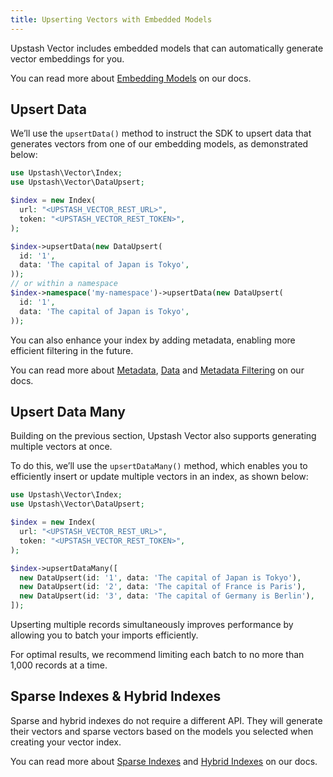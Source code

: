 ```yaml
---
title: Upserting Vectors with Embedded Models
---
```


Upstash Vector includes embedded models that can automatically generate vector embeddings for you.

You can read more about [Embedding Models](/vector/features/embeddingmodels) on our docs.

## Upsert Data

We’ll use the `upsertData()` method to instruct the SDK to upsert data that generates vectors from one of our embedding models, as demonstrated below:

```php
use Upstash\Vector\Index;
use Upstash\Vector\DataUpsert;

$index = new Index(
  url: "<UPSTASH_VECTOR_REST_URL>",
  token: "<UPSTASH_VECTOR_REST_TOKEN>",
);

$index->upsertData(new DataUpsert(
  id: '1',
  data: 'The capital of Japan is Tokyo',
));
// or within a namespace
$index->namespace('my-namespace')->upsertData(new DataUpsert(
  id: '1',
  data: 'The capital of Japan is Tokyo',
));
```

You can also enhance your index by adding metadata, enabling more efficient filtering in the future.

You can read more about [Metadata](/vector/features/metadata#metadata), [Data](/vector/features/metadata#data) and [Metadata Filtering](/vector/features/filtering) on our docs.

## Upsert Data Many

Building on the previous section, Upstash Vector also supports generating multiple vectors at once.

To do this, we’ll use the `upsertDataMany()` method, which enables you to efficiently insert or update multiple vectors in an index, as shown below:

```php
use Upstash\Vector\Index;
use Upstash\Vector\DataUpsert;

$index = new Index(
  url: "<UPSTASH_VECTOR_REST_URL>",
  token: "<UPSTASH_VECTOR_REST_TOKEN>",
);

$index->upsertDataMany([
  new DataUpsert(id: '1', data: 'The capital of Japan is Tokyo'),
  new DataUpsert(id: '2', data: 'The capital of France is Paris'),
  new DataUpsert(id: '3', data: 'The capital of Germany is Berlin'),
]);
```

Upserting multiple records simultaneously improves performance by allowing you to batch your imports efficiently.

<Note>For optimal results, we recommend limiting each batch to no more than 1,000 records at a time.</Note>

## Sparse Indexes & Hybrid Indexes

Sparse and hybrid indexes do not require a different API. They will generate their vectors and sparse vectors 
based on the models you selected when creating your vector index.

You can read more about [Sparse Indexes](/vector/features/sparseindexes) and [Hybrid Indexes](/vector/features/hybridindexes) on our docs.